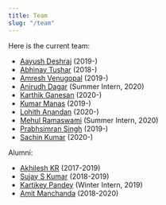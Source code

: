 ```yaml
---
title: Team
slug: "/team"
---
```


Here is the current team:

- [Aayush Deshraj](https://github.com/oyoot) (2019-)
- [Abhinav Tushar](https://lepisma.xyz) (2018-)
- [Amresh Venugopal](https://ltbringer.github.io/blog/) (2019-)
- [Anirudh Dagar](https://github.com/anirudhdagar) (Summer Intern, 2020)
- [Karthik Ganesan](https://github.com/karthik19967829) (2020-)
- [Kumar Manas](https://github.com/janaab11/) (2019-)
- [Lohith Anandan](https://github.com/lohith-anandan) (2020-)
- [Mehul Ramaswami](https://github.com/Mehul1107) (Summer Intern, 2020)
- [Prabhsimran Singh](https://github.com/pskrunner14) (2019-)
- [Sachin Kumar](https://sachinkum.github.io/) (2020-)

Alumni:
- [Akhilesh KR](https://github.com/akki2825) (2017-2019)
- [Sujay S Kumar](https://sujayskumar.com) (2018-2019)
- [Kartikey Pandey](https://github.com/pandeykartikey) (Winter Intern, 2019)
- [Amit Manchanda](https://github.com/a2tm7a) (2018-2020)
